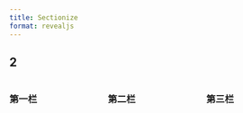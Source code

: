 ```yaml
---
title: Sectionize
format: revealjs
---
```


## 2

:::: { #custom-block .columns width="200" }
::: { .column }
### 第一栏
:::
::: { .column }
### 第二栏
:::
::: { .column }
### 第三栏
:::
::::